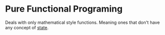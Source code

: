 = Pure Functional Programing =

Deals with only mathematical style functions. Meaning ones that don't have any concept of [[state]].
